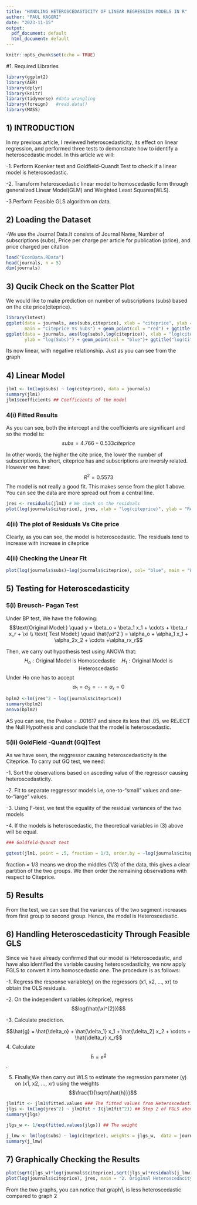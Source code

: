 ---
title: "HANDLING HETEROSCEDASTICITY OF LINEAR REGRESSION MODELS IN R"
author: "PAUL KAGORI"
date: "2023-11-15"
output:
  pdf_document: default
  html_document: default
---

```{r setup, include=FALSE}
knitr::opts_chunk$set(echo = TRUE)
```

#1. Required Libraries

```{r}
library(ggplot2)
library(AER)
library(dplyr)
library(knitr)
library(tidyverse) #data wrangling
library(foreign)   #read.data()
library(MASS)
```

## 1) INTRODUCTION

In my previous article, I reviewed heteroscedasticity, its effect on linear regression, and performed three tests to demonstrate how to identify a heteroscedastic model. In this article we will:

-1. Perform Koenker test and Goldfield-Quandt Test to check if a linear model is heteroscedastic.

-2. Transform heteroscedastic linear model to homoscedastic form through generalized Linear Model(GLM) and Weighted Least Squares(WLS).

-3.Perform Feasible GLS algorithm on data.

## 2) Loading the Dataset

-We use the Journal Data.It consists of Journal Name, Number of subscriptions (subs), Price per charge per article for publication (price), and price charged per citation
```{r}
load("EconData.RData")
head(journals, n = 5)
dim(journals)
```

## 3) Qucik Check on the Scatter Plot

We would like to make prediction on number of subscriptions (subs) based on the cite price(citeprice).
```{r}
library(lmtest)
ggplot(data = journals, aes(subs,citeprice), xlab = "citeprice", ylab = "Subs",
       main = "Citeprice Vs Subs") + geom_point(col = "red") + ggtitle("Citeprice Vs Subs")# Now we have a linear relationship #Relationship between subs and citeprice is not linear.
ggplot(data = journals, aes(log(subs),log(citeprice)), xlab = "log(citeprice)",
       ylab = "log(Subs)") + geom_point(col = "blue")+ ggtitle("log(Citeprice) Vs log(Subs)")# Now we have a linear relationship
```
Its now linear, with negative relationship. Just as you can see from the graph

## 4) Linear Model
```{R}
jlm1 <- lm(log(subs) ~ log(citeprice), data = journals)
summary(jlm1)
jlm1$coefficients ## Coefficients of the model
```
### 4(i) Fitted Results

As you can see, both the intercept and the coefficients are significant and so the model is:
$$subs = 4.766 - 0.533citeprice$$

In other words, the higher the cite price, the lower the number of subscriptions. In short, citeprice has and subscriptions are inversly related. However we have:
$$R^2 = 0.5573$$ The model is not really a good fit. This makes sense from the plot 1 above. You can see the data are more spread out from a central line.

```{r}
jres <- residuals(jlm1) # We check on the residuals
plot(log(journals$citeprice), jres, xlab = "log(citeprice)", ylab = "Residuals", main = "Residuals Vs log(citeprice)", col = "green") 
```

### 4(ii) The plot of Residuals Vs Cite price

Clearly, as you can see, the model is heteroscedastic. The residuals tend to increase with increase in citeprice

### 4(ii) Checking the Linear Fit

```{r}
plot(log(journals$subs)~log(journals$citeprice), col= "blue", main = "With Linear Model") + abline(jlm1, col = "red")
```
## 5) Testing for Heteroscedasticity

### 5(i) Breusch- Pagan Test 
Under BP test, We have the following:
$$\text{Original Model:} \quad y = \beta_o + \beta_1 x_1 + \cdots + \beta_r x_r + \xi \\
\text{ Test Model:} \quad \hat{\xi^2 } = \alpha_o + \alpha_1 x_1 + \alpha_2x_2 + \cdots +\alpha_rx_r$$

Then, we carry out hypothesis test using ANOVA that:
$$ H_o : \text{Original Model is Homoscedastic} \quad
H_1: \text{Original Model is Heteroscedastic} $$
Under Ho one has to accept $$ \alpha_1 = \alpha_2 = \cdots = \alpha_r = 0$$

```{r}
bplm2 <-lm(jres^2 ~ log(journals$citeprice))
summary(bplm2)
anova(bplm2)

```
AS you can see, the Pvalue = .001617 and since its less that .05, we REJECT the Null Hypothesis and conclude that the model is heteroscedastic.

### 5(ii) GoldField -Quandt (GQ)Test

As we have seen, the reggressor causing heteroscedasticity is the Citeprice. To carry out GQ test, we need:

-1. Sort the observations based on asceding value of the regressor causing heteroscedasticity.

-2. Fit to separate reggressor models i.e, one-to-"small" values and one-to-"large" values.

-3. Using F-test, we test the equality of the residual variances of the two models

-4. If the models is heteroscedastic, the theoretical variables in (3) above will be equal.

```{r}

### Goldfeld-Quandt test

gqtest(jlm1, point = .5, fraction = 1/3, order.by = ~log(journals$citeprice))
```
fraction = 1/3 means we drop the middles (1/3) of the data, this gives a clear partition of the two groups. We then order the remaining observations with respect to Citeprice. 

## 5) Results
From the test, we can see that the variances of the two segment increases from first group to second group. Hence, the model is Heteroscedastic.


## 6) Handling Heteroscedasticity Through Feasible GLS

Since we have already confirmed that our model is Heteroscedastic, and have also identified the variable causing heteroscedasticity, we now apply FGLS to convert it into homoscedastic one. The procedure is as follows:

-1. Regress the response variable(y) on the regressors (x1, x2, ..., xr) to obtain the OLS residuals.

-2. On the independent variables (citeprice), regress 
$$log(\hat{\xi^{2}})$$ 

-3. Calculate prediction.

$$\hat{g} = \hat{\delta_o} + \hat{\delta_1} x_1 + \hat{\delta_2} x_2 + \cdots + \hat{\delta_r} x_r$$
4. Calculate $$\hat{h} = e^{\hat{g}}$$.

5. Finally,We then carry out WLS to estimate the regression parameter (y) on (x1, x2, ..., xr) using the weights $$\frac{1}{\sqrt{\hat{h}}}$$

```{r}
jlm1fit <- jlm1$fitted.values ### The fitted values from Heteroscedastic model
jlgs <- lm(log(jres^2) ~ jlm1fit + I(jlm1fit^2)) ## Step 2 of FGLS above
summary(jlgs)

jlgs_w <- 1/exp(fitted.values(jlgs)) ## The weight 

j_lmw <- lm(log(subs) ~ log(citeprice), weights = jlgs_w,  data = journals) ### regress step 2above
summary(j_lmw) 
```


## 7) Graphically Checking the Results 

```{r}
plot(sqrt(jlgs_w)*log(journals$citeprice),sqrt(jlgs_w)*residuals(j_lmw), xlab = "log(CitePrice)", ylab =  "Residuals", main = "1. Almost Homoscedastic Model Under FGLS")
plot(log(journals$citeprice), jres, main = "2. Original Heteroscedacity Model", xlab = "log(CitePrice)", ylab = "Residuals") 

```

From the two graphs, you can notice that graph1, is less heteroscedastic compared to graph 2

 



